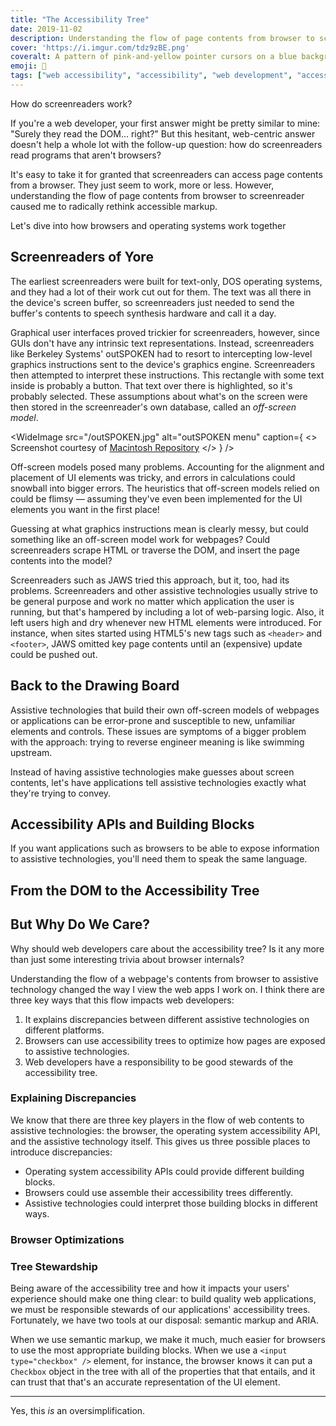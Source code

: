 ```yaml
---
title: "The Accessibility Tree"
date: 2019-11-02
description: Understanding the flow of page contents from browser to screenreader caused me to radically rethink accessible markup.
cover: 'https://i.imgur.com/tdz9zBE.png'
coveralt: A pattern of pink-and-yellow pointer cursors on a blue background.
emoji: 🧱
tags: ["web accessibility", "accessibility", "web development", "accessibility tree"]
---
```


<TOC includeFootnotes="true" />

<!-- REWORK INTRODUCTION -->

How do screenreaders work?

If you're a web developer, your first answer might be pretty similar to mine: "Surely they read the DOM... right?" But this hesitant, web-centric answer doesn't help a whole lot with the follow-up question: how do screenreaders read programs that aren't browsers?

It's easy to take it for granted that screenreaders can access page contents from a browser. They just seem to work, more or less. However, understanding the flow of page contents from browser to screenreader caused me to radically rethink accessible markup.

Let's dive into how browsers and operating systems work together 

## Screenreaders of Yore

The earliest screenreaders were built for text-only, DOS operating systems, and they had a lot of their work cut out for them. The text was all there in the device's screen buffer, so screenreaders just needed to send the buffer's contents to speech synthesis hardware and call it a day.<Fn fn="1" />

Graphical user interfaces proved trickier for screenreaders, however, since GUIs don't have any intrinsic text representations. Instead, screenreaders like Berkeley Systems' outSPOKEN had to resort to intercepting low-level graphics instructions sent to the device's graphics engine.<Fn fn="2" /> Screenreaders then attempted to interpret these instructions. This rectangle with some text inside is probably a button. That text over there is highlighted, so it's probably selected. These assumptions about what's on the screen were then stored in the screenreader's own database, called an <dfn>off-screen model</dfn>.

<WideImage
    src="/outSPOKEN.jpg"
    alt="outSPOKEN menu"
    caption={
        <>
            Screenshot courtesy of <a href="https://www.macintoshrepository.org/2080-outspoken-1-7">Macintosh Repository</a>
        </>
    }
/>

Off-screen models posed many problems. Accounting for the alignment and placement of UI elements was tricky, and errors in calculations could snowball into bigger errors. The heuristics that off-screen models relied on could be flimsy — assuming they've even been implemented for the UI elements you want in the first place!<Fn fn="3" />

Guessing at what graphics instructions mean is clearly messy, but could something like an off-screen model work for webpages? Could screenreaders scrape HTML or traverse the DOM, and insert the page contents into the model?

Screenreaders such as JAWS tried this approach, but it, too, had its problems. Screenreaders and other assistive technologies usually strive to be general purpose and work no matter which application the user is running, but that's hampered by including a lot of web-parsing logic. Also, it left users high and dry whenever new HTML elements were introduced. For instance, when sites started using HTML5's new tags such as `<header>` and `<footer>`, JAWS omitted key page contents until an (expensive) update could be pushed out.<Fn fn="4" />

## Back to the Drawing Board

Assistive technologies that build their own off-screen models of webpages or applications can be error-prone and susceptible to new, unfamiliar elements and controls. These issues are symptoms of a bigger problem with the approach: trying to reverse engineer meaning is like swimming upstream.

Instead of having assistive technologies make guesses about screen contents, let's have applications tell assistive technologies exactly what they're trying to convey.

## Accessibility APIs and Building Blocks

If you want applications such as browsers to be able to expose information to assistive technologies, you'll need them to speak the same language.

## From the DOM to the Accessibility Tree

<Lorem />

## But Why Do We Care?

Why should web developers care about the accessibility tree? Is it any more than just some interesting trivia about browser internals?

Understanding the flow of a webpage's contents from browser to assistive technology changed the way I view the web apps I work on. I think there are three key ways that this flow impacts web developers:

1. It explains discrepancies between different assistive technologies on different platforms.
2. Browsers can use accessibility trees to optimize how pages are exposed to assistive technologies.
3. Web developers have a responsibility to be good stewards of the accessibility tree.

### Explaining Discrepancies

We know that there are three key players in the flow of web contents to assistive technologies: the browser, the operating system accessibility API, and the assistive technology itself. This gives us three possible places to introduce discrepancies:

- Operating system accessibility APIs could provide different building blocks.
- Browsers could use assemble their accessibility trees differently.
- Assistive technologies could interpret those building blocks in different ways.



### Browser Optimizations

<Lorem />

### Tree Stewardship

Being aware of the accessibility tree and how it impacts your users' experience should make one thing clear: to build quality web applications, we must be responsible stewards of our applications' accessibility trees. Fortunately, we have two tools at our disposal: semantic markup and ARIA.

When we use semantic markup, we make it much, much easier for browsers to use the most appropriate building blocks. When we use a `<input type="checkbox" />` element, for instance, the browser knows it can put a `Checkbox` object in the tree with all of the properties that that entails, and it can trust that that's an accurate representation of the UI element.

***

<FootnotesContainer>
    <Footnote fn="1">
        Yes, this <em>is</em> an oversimplification.
    </Footnote>
    <Footnote fn="2" author="Rich Schwerdtfeger" publication="BYTE" title="Making the GUI Talk" url="https://developer.paciellogroup.com/blog/2015/01/making-the-gui-talk-1991-by-rich-schwerdtfeger/" />
    <Footnote fn="3" author="Léonie Watson & Chaals McCathie Nevile" publication="Smashing Magazine" title="Accessibility APIs: A Key To Web Accessibility" url="https://www.smashingmagazine.com/2015/03/web-accessibility-with-accessibility-api/" />
    <Footnote fn="4" author="Marco Zehe" title="Why accessibility APIs matter" url="https://marcozehe.wordpress.com/2013/09/07/why-accessibility-apis-matter/" />
</FootnotesContainer>